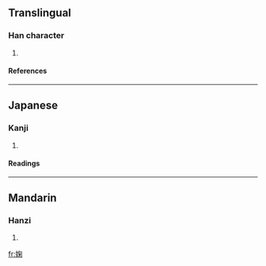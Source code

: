 ==Translingual==
===Han character===
{{Han char|rn=38|rad=女|as=08|sn=11|four=|canj=女心火木 (VPFD)}}
# {{defn|Han|sort=女08}}
====References====
{{Han ref|kx=0264.050|dkj=06389|hdz=21060.150|uh=5A45|ud=23109}}
----
==Japanese==
===Kanji===
{{ja-kanji|grade=|rs=女08}}
# {{defn|Japanese}} 
====Readings====
{{ja-readings|on=[[きく]] (kiku), [[こく]] (koku)|kun=[[あざな]] (azana)}}
----
==Mandarin==
===Hanzi===
{{cmn-hanzi|pin=[[jú]] (ju2)|wg=chü<sup>2</sup>}}
# {{defn|Mandarin}}

[[fr:婅]]
